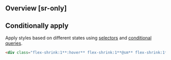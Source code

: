 ## Overview [sr-only]
<Overview/>

## Conditionally apply
Apply styles based on different states using [selectors](/guide/state-selectors) and [conditional queries](/guide/conditional-queries).
```html
<div class="flex-shrink:1**:hover** flex-shrink:1**@sm** flex-shrink:1**@dark** flex-shrink:1**@print**">…</div>
```

